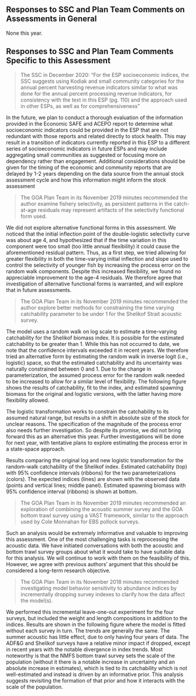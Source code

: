 ## Responses to SSC and Plan Team Comments on Assessments in General

None this year.

## Responses to SSC and Plan Team Comments Specific to this Assessment

> The SSC in December 2020: "For the ESP socioeconomic indices, the SSC suggests using Kodiak and small community categories for the annual percent harvesting revenue indicators similar to what was done for the annual percent processing revenue indicators, for consistency with the text in this ESP (pg. 110) and the approach used in other ESPs, as well as for comprehensiveness"

In the future, we plan to conduct a thorough evaluation of the information provided in the Economic SAFE and ACEPO report to determine what socioeconomic indicators could be provided in the ESP that are not redundant with those reports and related directly to stock health. This may result in a transition of indicators currently reported in this ESP to a different series of socioeconomic indicators in future ESPs and may include aggregating small communities as suggested or focusing more on dependency rather than engagement. Additional considerations should be given for the timing of the economic and community reports that are delayed by 1-2 years depending on the data source from the annual stock assessment cycle and how this information might inform the stock assessment

> The GOA Plan Team in its November 2019 minutes recommended the author examine fishery selectivity, as persistent patterns in the catch-at-age residuals may represent artifacts of the selectivity functional form used. 

We did not explore alternative functional forms in this assessment. We noticed that the initial inflection point of the double-logistic selectivity curve was about age 4, and hypothesized that if the time variation in this component were too small (too little annual flexibility) it could cause the aforementioned residual pattern. Thus, as a first step, we tried allowing for greater flexibility in both the time-varying initial inflection and slope used to control the selectivity of younger fish by increasing the process error on the random walk components. Despite this increased flexibility, we found no appreciable improvement to the age-4 residuals. We therefore agree that investigation of alternative functional forms is warranted, and will explore that in future assessments. 

>The GOA Plan Team in its November 2019 minutes recommended the author explore better methods for constraining the time varying catchability parameter to be under 1 for the Shelikof Strait acoustic survey. 

The model uses a random walk on log scale to estimate a time-varying catchability for the Shelikof biomass index. It is possible for the estimated catchability to be greater than 1. While this has not occurred to date, we note that the confidence intervals exceeded it in recent years. We therefore tried an alternative form by estimating the random walk in inverse logit (i.e., logistic) space, so that the estimated catchability and its uncertainty was naturally constrained between 0 and 1. Due to the change in parameterization, the assumed process error for the random walk needed to be increased to allow for a similar level of flexibility. The following figure shows the results of catchability, fit to the index, and estimated spawning biomass for the original and logistic versions, with the latter having more flexibility allowed.

The logistic transformation works to constrain the catchability to its assumed natural range, but results in a shift in absolute size of the stock for unclear reasons. The specification of the magnitude of the process error also needs further investigation. So despite its promise, we did not bring forward this as an alternative this year. Further investigations will be done for next year, with tentative plans to explore estimating the process error in a state-space approach.

Results comparing the original log and new logistic transformation for the random-walk catchability of the Shelikof index. Estimated catchability (top) with 95% confidence intervals (ribbons) for the two parameterizations (colors). The expected indices (lines) are shown with the observed data (points and vertical lines; middle panel). Estimated spawning biomass with 95% confidence interval (ribbons) is shown at bottom.

> The GOA Plan Team in its November 2019 minutes recommended an exploration of combining the acoustic summer survey and the GOA bottom trawl survey using a VAST framework, similar to the approach used by Cole Monnahan for EBS pollock surveys.

Such an analysis would be extremely informative and valuable to improving this assessment. One of the most challenging tasks is reprocessing the acoustic data. We have initiated conversations with both the acoustic and bottom trawl survey groups about what it would take to have suitable data for this analysis. We will continue to work with them on the feasibility of this. However, we agree with previous authors’ argument that this should be considered a long-term research objective.

> The GOA Plan Team in its November 2018 minutes recommended investigating model behavior sensitivity to abundance indices by incrementally dropping survey indexes to clarify how the data affect the model(s).

We performed this incremental leave-one-out experiment for the four surveys, but included the weight and length compositions in addition to the indices. Results are shown in the following figure where the model is fitted without each survey in turn. The trends are generally the same. The summer acoustic has little effect, due to only having four years of data. The ADF&G and Shelikof surveys have a relative minor impact if dropped, except in recent years with the notable divergence in index trends. Most noteworthy is that the NMFS bottom trawl survey sets the scale of the population (without it there is a notable increase in uncertainty and an absolute increase in estimates), which is tied to its catchability which is not well-estimated and instead is driven by an informative prior. This analysis suggests revisiting the formation of that prior and how it interacts with the scale of the population.


 

